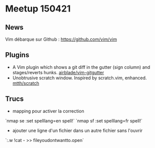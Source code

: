 = Meetup 150421 =

== News ==

Vim débarque sur Github : https://github.com/vim/vim

== Plugins ==

* A Vim plugin which shows a git diff in the gutter (sign column) and stages/reverts hunks. [[https://github.com/airblade/vim-gitgutter|airblade/vim-gitgutter]]
* Unobtrusive scratch window. Inspired by scratch.vim, enhanced. [[https://github.com/mtth/scratch.vim|mtth/scratch]]

== Trucs ==

* mapping pour activer la correction
`nmap <silent> <leader>se :set spelllang=en spell!<CR>`
`nmap <silent> <leader>sf :set spelllang=fr spell!<CR>`
* ajouter une ligne d'un fichier dans un autre fichier sans l'ouvrir
`:.w !cat - >> fileyoudontwantto.open`

